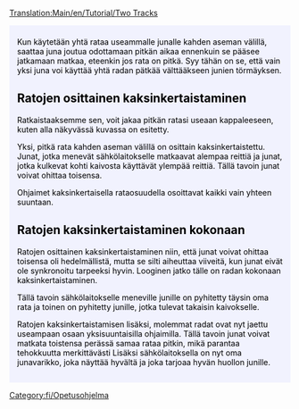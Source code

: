 [[Translation:Main/en/Tutorial/Two Tracks]]{{en/-}}
{{en/Tabs|2|2
|Opetusohjelma/Kaksi_asemalaituria/Fi|1. Kaksi asemalaituria<!--
-->|Opetusohjelma/Kaksi_rataa|2. Kaksi rataa}}
<div style="padding:.5em 1em 1em 1em; border-top:none; background-color:#f1f2fe; color:#000;">
{{fi/Tutorial}}
Kun käytetään yhtä rataa useammalle junalle kahden aseman välillä, saattaa juna joutua odottamaan pitkän aikaa ennenkuin se pääsee jatkamaan matkaa, eteenkin jos rata on pitkä. Syy tähän on se, että vain yksi juna voi käyttää yhtä radan pätkää välttääkseen junien törmäyksen.

==Ratojen osittainen kaksinkertaistaminen==
Ratkaistaaksemme sen, voit jakaa pitkän ratasi useaan kappaleeseen, kuten alla näkyvässä kuvassa on esitetty.
{{en/Phototable|[[File:en/PartlyDoubleTracks.png|400px]]|Ratojen osittainen kaksinkertaistaminen|none}}

Yksi, pitkä rata kahden aseman välillä on osittain kaksinkertaistettu. Junat, jotka menevät sähkölaitokselle matkaavat alempaa reittiä ja junat, jotka kulkevat kohti kaivosta käyttävät ylempää reittiä. Tällä tavoin junat voivat ohittaa toisensa.

Ohjaimet kaksinkertaisella rataosuudella osoittavat kaikki vain yhteen suuntaan.

==Ratojen kaksinkertaistaminen kokonaan==
Ratojen osittainen kaksinkertaistaminen niin, että junat voivat ohittaa toisensa oli hedelmällistä, mutta se silti aiheuttaa viiveitä, kun junat eivät ole synkronoitu tarpeeksi hyvin. Looginen jatko tälle on radan kokonaan kaksinkertaistaminen.
{{en/Phototable|[[File:en/FullyDoubleTracks.png|400px]]|Radan kaksinkertaistaiminen kokonaan.|none}}

Tällä tavoin sähkölaitokselle meneville junille on pyhitetty täysin oma rata ja toinen on pyhitetty junille, jotka tulevat takaisin kaivokselle.

Ratojen kaksinkertaistamisen lisäksi, molemmat radat ovat nyt jaettu useampaan osaan yksisuuntaisilla ohjaimilla. Tällä tavoin junat voivat matkata toistensa perässä samaa rataa pitkin, mikä parantaa tehokkuutta merkittävästi Lisäksi sähkölaitoksella on nyt oma junavarikko, joka näyttää hyvältä ja joka tarjoaa hyvän huollon junille.

</div>
[[Category:fi/Opetusohjelma]]
